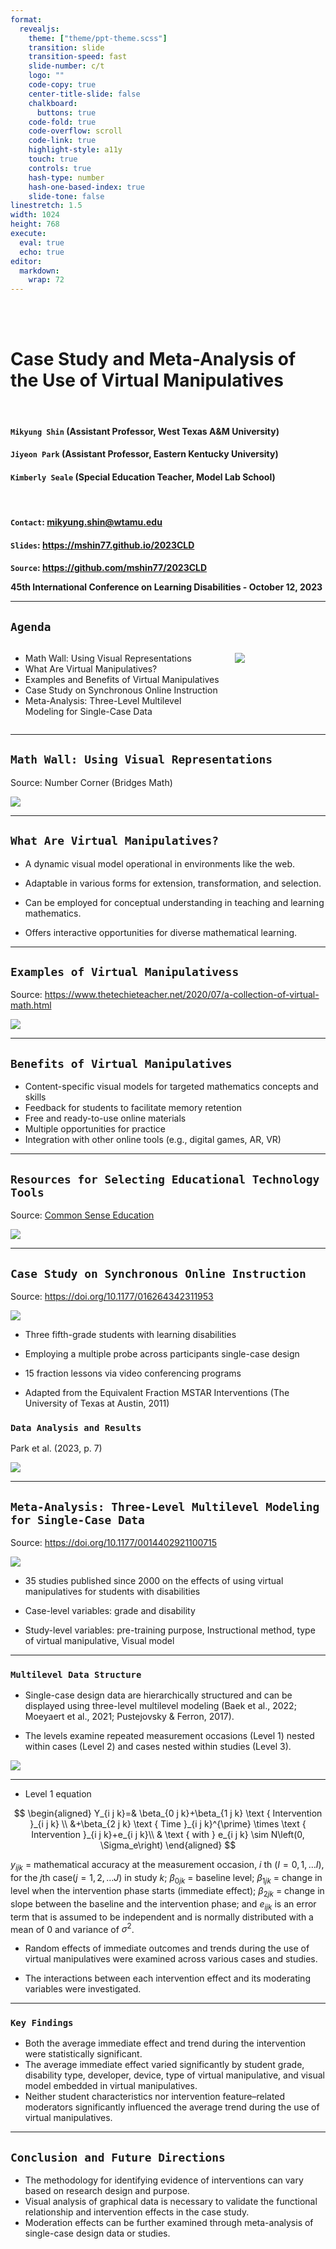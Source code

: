 ```yaml
---
format: 
  revealjs:
    theme: ["theme/ppt-theme.scss"]
    transition: slide
    transition-speed: fast
    slide-number: c/t
    logo: ""
    code-copy: true
    center-title-slide: false
    chalkboard: 
      buttons: true
    code-fold: true
    code-overflow: scroll
    code-link: true
    highlight-style: a11y
    touch: true
    controls: true
    hash-type: number
    hash-one-based-index: true
    slide-tone: false
linestretch: 1.5
width: 1024 
height: 768
execute: 
  eval: true
  echo: true
editor: 
  markdown: 
    wrap: 72
---
```


<br> <br>

<h1>Case Study and Meta-Analysis of the Use of Virtual
Manipulatives</h1>

<br>

<h4>`Mikyung Shin` (Assistant Professor, West Texas A&M University)</h4>

<h4>`Jiyeon Park` (Assistant Professor, Eastern Kentucky
University)</h4>

<h4>`Kimberly Seale` (Special Education Teacher, Model Lab School)</h4>

<br>

<h4>

`Contact`:
<a href="mailto:mikyung.shin@wtamu.edu">mikyung.shin\@wtamu.edu</a>

<h4>

`Slides`: <https://mshin77.github.io/2023CLD>

<h4>

`Source`: <https://github.com/mshin77/2023CLD>

::: footer
45th International Conference on Learning Disabilities - October 12,
2023
:::

------------------------------------------------------------------------

## `Agenda`

::: columns
::: {.column width="70%"}
-   Math Wall: Using Visual Representations
-   What Are Virtual Manipulatives?
-   Examples and Benefits of Virtual Manipulatives
-   Case Study on Synchronous Online Instruction
-   Meta-Analysis: Three-Level Multilevel Modeling for Single-Case Data
:::

::: {.column width="30%"}
![](figures/qr.png)
:::
:::

------------------------------------------------------------------------

## `Math Wall: Using Visual Representations`

Source: Number Corner (Bridges Math)

![](figures/number-corner.png)

------------------------------------------------------------------------

## `What Are Virtual Manipulatives?`

-   A dynamic visual model operational in environments like the web.

-   Adaptable in various forms for extension, transformation, and
    selection.

-   Can be employed for conceptual understanding in teaching and
    learning mathematics.

-   Offers interactive opportunities for diverse mathematical learning.

------------------------------------------------------------------------

## `Examples of Virtual Manipulativess`

Source:
<https://www.thetechieteacher.net/2020/07/a-collection-of-virtual-math.html>

![](https://1.bp.blogspot.com/-5Lguv0BJSUA/XxIpAtGNg9I/AAAAAAAAwXs/zPeW80tKBLAUzqo84lBHRQjIQg_eiuWFwCLcBGAsYHQ/s1600/Virtual%2BMath%2BManipulatives.png)

------------------------------------------------------------------------

## `Benefits of Virtual Manipulatives`

-   Content-specific visual models for targeted mathematics concepts and
    skills
-   Feedback for students to facilitate memory retention
-   Free and ready-to-use online materials
-   Multiple opportunities for practice
-   Integration with other online tools (e.g., digital games, AR, VR)

------------------------------------------------------------------------

## `Resources for Selecting Educational Technology Tools`

Source: [Common Sense
Education](https://www.commonsense.org/education/reviews/illuminations)

![](figures/common-sense-education.png)

------------------------------------------------------------------------

## `Case Study on Synchronous Online Instruction`

Source: <https://doi.org/10.1177/016264342311953>

![](figures/case-study.png)

-   Three fifth-grade students with learning disabilities

-   Employing a multiple probe across participants single-case design

-   15 fraction lessons via video conferencing programs

-   Adapted from the Equivalent Fraction MSTAR Interventions (The
    University of Texas at Austin, 2011)

### `Data Analysis and Results`

Park et al. (2023, p. 7)

![](figures/case-study-results.png)

------------------------------------------------------------------------

## `Meta-Analysis: Three-Level Multilevel Modeling for Single-Case Data`

Source: <https://doi.org/10.1177/0014402921100715>

![](figures/meta-analysis.png)

-   35 studies published since 2000 on the effects of using virtual
    manipulatives for students with disabilities

-   Case-level variables: grade and disability

-   Study-level variables: pre-training purpose, Instructional method,
    type of virtual manipulative, Visual model

------------------------------------------------------------------------

### `Multilevel Data Structure`

-   Single-case design data are hierarchically structured and can be
    displayed using three-level multilevel modeling (Baek et al., 2022;
    Moeyaert et al., 2021; Pustejovsky & Ferron, 2017).

-   The levels examine repeated measurement occasions (Level 1) nested
    within cases (Level 2) and cases nested within studies (Level 3).

![](figures/mlm-data-structure.png)

------------------------------------------------------------------------

-   Level 1 equation

$$
\begin{aligned}
Y_{i j k}=& \beta_{0 j k}+\beta_{1 j k} \text { Intervention }_{i j k} \\
&+\beta_{2 j k} \text { Time }_{i j k}^{\prime} \times \text { Intervention }_{i j k}+e_{i j k}\\
& \text { with } e_{i j k} \sim N\left(0, \Sigma_e\right)
\end{aligned}
$$

$y_{i j k}$ = mathematical accuracy at the measurement occasion, $i$ th
$(I=0,1, \ldots I)$, for the $j$th case$(j=1,2, \ldots J)$ in study $k$;
$\beta_{0 j k}$ = baseline level; $\beta_{1 j k}$ = change in level when
the intervention phase starts (immediate effect); $\beta_{2 j k}$ =
change in slope between the baseline and the intervention phase; and
$e_{i j k}$ is an error term that is assumed to be independent and is
normally distributed with a mean of 0 and variance of $\sigma^2$.

-   Random effects of immediate outcomes and trends during the use of
    virtual manipulatives were examined across various cases and
    studies.

-   The interactions between each intervention effect and its moderating
    variables were investigated.

------------------------------------------------------------------------

### `Key Findings`

-   Both the average immediate effect and trend during the intervention
    were statistically significant.
-   The average immediate effect varied significantly by student grade,
    disability type, developer, device, type of virtual manipulative,
    and visual model embedded in virtual manipulatives.
-   Neither student characteristics nor intervention feature--related
    moderators significantly influenced the average trend during the use
    of virtual manipulatives.

------------------------------------------------------------------------

## `Conclusion and Future Directions`

-   The methodology for identifying evidence of interventions can vary
    based on research design and purpose.
-   Visual analysis of graphical data is necessary to validate the
    functional relationship and intervention effects in the case study.
-   Moderation effects can be further examined through meta-analysis of
    single-case design data or studies.

